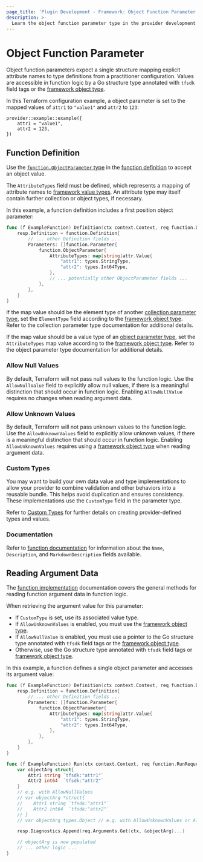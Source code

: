 ```yaml
---
page_title: 'Plugin Development - Framework: Object Function Parameter'
description: >-
  Learn the object function parameter type in the provider development framework.
---
```


# Object Function Parameter

Object function parameters expect a single structure mapping explicit attribute names to type definitions from a practitioner configuration. Values are accessible in function logic by a Go structure type annotated with `tfsdk` field tags or the [framework object type](/terraform/plugin/framework/handling-data/types/object).

In this Terraform configuration example, a object parameter is set to the mapped values of `attr1` to `"value1"` and `attr2` to `123`:

```hcl
provider::example::example({
    attr1 = "value1",
    attr2 = 123,
})
```

## Function Definition

Use the [`function.ObjectParameter` type](https://pkg.go.dev/github.com/hashicorp/terraform-plugin-framework/function#ObjectParameter) in the [function definition](/terraform/plugin/framework/functions/implementation#definition-method) to accept an object value.

The `AttributeTypes` field must be defined, which represents a mapping of attribute names to [framework value types](/terraform/plugin/framework/handling-data/types). An attribute type may itself contain further collection or object types, if necessary.

In this example, a function definition includes a first position object parameter:

```go
func (f ExampleFunction) Definition(ctx context.Context, req function.DefinitionRequest, resp *function.DefinitionResponse) {
    resp.Definition = function.Definition{
        // ... other Definition fields ...
        Parameters: []function.Parameter{
            function.ObjectParameter{
                AttributeTypes: map[string]attr.Value{
                    "attr1": types.StringType,
                    "attr2": types.Int64Type,
                },
                // ... potentially other ObjectParameter fields ...
            },
        },
    }
}
```

If the map value should be the element type of another [collection parameter type](/terraform/plugin/framework/functions/parameters#collection-parameter-types), set the `ElementType` field according to the [framework object type](/terraform/plugin/framework/handling-data/types/object). Refer to the collection parameter type documentation for additional details.

If the map value should be a value type of an [object parameter type](/terraform/plugin/framework/functions/parameters#object-parameter-type), set the `AttributeTypes` map value according to the [framework object type](/terraform/plugin/framework/handling-data/types/object). Refer to the object parameter type documentation for additional details.

### Allow Null Values

By default, Terraform will not pass null values to the function logic. Use the `AllowNullValue` field to explicitly allow null values, if there is a meaningful distinction that should occur in function logic. Enabling `AllowNullValue` requires no changes when reading argument data.

### Allow Unknown Values

By default, Terraform will not pass unknown values to the function logic. Use the `AllowUnknownValues` field to explicitly allow unknown values, if there is a meaningful distinction that should occur in function logic. Enabling `AllowUnknownValues` requires using a [framework object type](/terraform/plugin/framework/handling-data/types/object) when reading argument data.

### Custom Types

You may want to build your own data value and type implementations to allow your provider to combine validation and other behaviors into a reusable bundle. This helps avoid duplication and ensures consistency. These implementations use the `CustomType` field in the parameter type.

Refer to [Custom Types](/terraform/plugin/framework/handling-data/types/custom) for further details on creating provider-defined types and values.

### Documentation

Refer to [function documentation](/terraform/plugin/framework/functions/documentation) for information about the `Name`, `Description`, and `MarkdownDescription` fields available.

## Reading Argument Data

The [function implementation](/terraform/plugin/framework/functions/implementation) documentation covers the general methods for reading function argument data in function logic.

When retrieving the argument value for this parameter:

* If `CustomType` is set, use its associated value type.
* If `AllowUnknownValues` is enabled, you must use the [framework object type](/terraform/plugin/framework/handling-data/types/object).
* If `AllowNullValue` is enabled, you must use a pointer to the Go structure type annotated with `tfsdk` field tags or the [framework object type](/terraform/plugin/framework/handling-data/types/object).
* Otherwise, use the Go structure type annotated with `tfsdk` field tags or [framework object type](/terraform/plugin/framework/handling-data/types/object).

In this example, a function defines a single object parameter and accesses its argument value:

```go
func (f ExampleFunction) Definition(ctx context.Context, req function.DefinitionRequest, resp *function.DefinitionResponse) {
    resp.Definition = function.Definition{
        // ... other Definition fields ...
        Parameters: []function.Parameter{
            function.ObjectParameter{
                AttributeTypes: map[string]attr.Value{
                    "attr1": types.StringType,
                    "attr2": types.Int64Type,
                },
            },
        },
    }
}

func (f ExampleFunction) Run(ctx context.Context, req function.RunRequest, resp *function.RunResponse) {
    var objectArg struct{
        Attr1 string `tfsdk:"attr1"`
        Attr2 int64  `tfsdk:"attr2"`
    }
    // e.g. with AllowNullValues
    // var objectArg *struct{
    //    Attr1 string `tfsdk:"attr1"`
    //    Attr2 int64  `tfsdk:"attr2"`
    // }
    // var objectArg types.Object // e.g. with AllowUnknownValues or AllowNullValues

    resp.Diagnostics.Append(req.Arguments.Get(ctx, &objectArg)...)

    // objectArg is now populated
    // ... other logic ...
}
```
